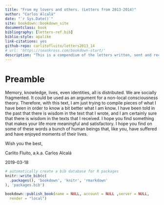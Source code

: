 ```yaml
--- 
title: "From my lovers and others. (Letters from 2013-2014)"
author: "Carlos Alcalá"
date: "`r Sys.Date()`"
site: bookdown::bookdown_site
documentclass: book
bibliography: [letters-ref.bib]
biblio-style: apalike
link-citations: yes
github-repo: carlitofluito/letters2013_14
# url: 'http\://seankross.com/bookdown-start/'
description: "This is a compendium of the letters written, sent and received during October 2013 until September 2014."
---
```


# Preamble

Memory, knowledge, lives, even identities, all is distributed. We are socially fragmented. It could be used as an argument for a non-local consciousness theory. Therefore, with this text, I am just trying to compile pieces of what I have been in order to know a bit better what I am know. I have been told in the past that there is wisdom in the text that I wrote, and I am certainly sure that there is wisdom in the texts that I received. I hope you find something that makes your life more meaningful and satisfactory. I hope you find on some of these words a bunch of human beings that, like you, have suffered and have enjoyed moments of their lives.

Wish you the best, 

Carlito Fluito, a.k.a. Carlos Alcalá

2019-03-18


```r
# automatically create a bib database for R packages
knitr::write_bib(c(
  .packages(), 'bookdown', 'knitr', 'rmarkdown'
), 'packages.bib')

bookdown::publish_book(name = NULL, account = NULL ,server = NULL, 
  render = "local")

```

